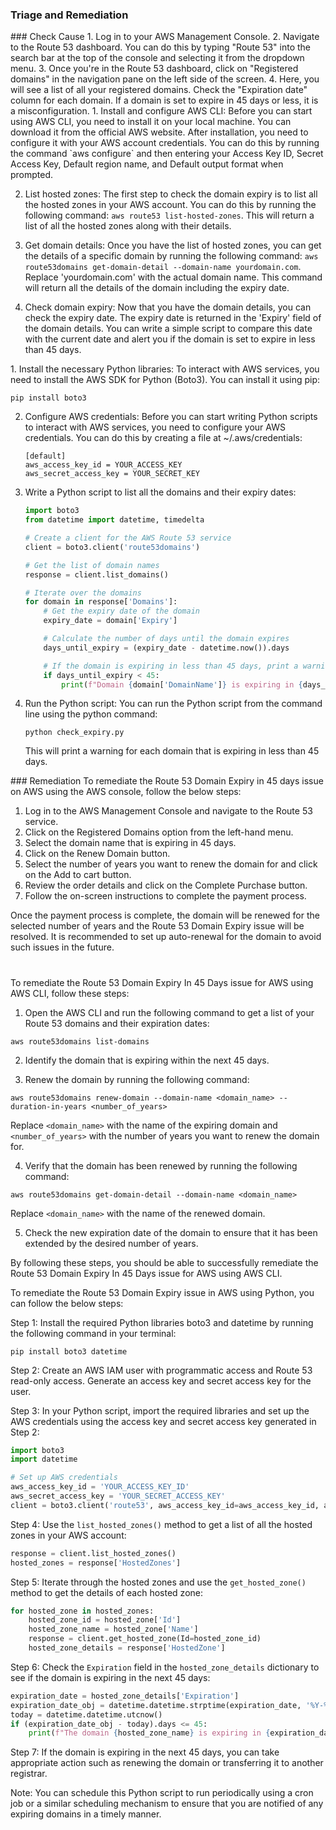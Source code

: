 
### Triage and Remediation
<Tabs>

<Tab title='Cause'>
### Check Cause
<AccordionGroup>
<Accordion title='Using Console' defaultOpen='true'>
1. Log in to your AWS Management Console.
2. Navigate to the Route 53 dashboard. You can do this by typing "Route 53" into the search bar at the top of the console and selecting it from the dropdown menu.
3. Once you're in the Route 53 dashboard, click on "Registered domains" in the navigation pane on the left side of the screen.
4. Here, you will see a list of all your registered domains. Check the "Expiration date" column for each domain. If a domain is set to expire in 45 days or less, it is a misconfiguration.
</Accordion>

<Accordion title='Using CLI'>
1. Install and configure AWS CLI: Before you can start using AWS CLI, you need to install it on your local machine. You can download it from the official AWS website. After installation, you need to configure it with your AWS account credentials. You can do this by running the command `aws configure` and then entering your Access Key ID, Secret Access Key, Default region name, and Default output format when prompted.

2. List hosted zones: The first step to check the domain expiry is to list all the hosted zones in your AWS account. You can do this by running the following command: `aws route53 list-hosted-zones`. This will return a list of all the hosted zones along with their details.

3. Get domain details: Once you have the list of hosted zones, you can get the details of a specific domain by running the following command: `aws route53domains get-domain-detail --domain-name yourdomain.com`. Replace 'yourdomain.com' with the actual domain name. This command will return all the details of the domain including the expiry date.

4. Check domain expiry: Now that you have the domain details, you can check the expiry date. The expiry date is returned in the 'Expiry' field of the domain details. You can write a simple script to compare this date with the current date and alert you if the domain is set to expire in less than 45 days.
</Accordion>

<Accordion title='Using Python'>
1. Install the necessary Python libraries: To interact with AWS services, you need to install the AWS SDK for Python (Boto3). You can install it using pip:

   ```
   pip install boto3
   ```

2. Configure AWS credentials: Before you can start writing Python scripts to interact with AWS services, you need to configure your AWS credentials. You can do this by creating a file at ~/.aws/credentials:

   ```
   [default]
   aws_access_key_id = YOUR_ACCESS_KEY
   aws_secret_access_key = YOUR_SECRET_KEY
   ```

3. Write a Python script to list all the domains and their expiry dates:

   ```python
   import boto3
   from datetime import datetime, timedelta

   # Create a client for the AWS Route 53 service
   client = boto3.client('route53domains')

   # Get the list of domain names
   response = client.list_domains()

   # Iterate over the domains
   for domain in response['Domains']:
       # Get the expiry date of the domain
       expiry_date = domain['Expiry']

       # Calculate the number of days until the domain expires
       days_until_expiry = (expiry_date - datetime.now()).days

       # If the domain is expiring in less than 45 days, print a warning
       if days_until_expiry < 45:
           print(f"Domain {domain['DomainName']} is expiring in {days_until_expiry} days.")
   ```

4. Run the Python script: You can run the Python script from the command line using the python command:

   ```
   python check_expiry.py
   ```

   This will print a warning for each domain that is expiring in less than 45 days.
</Accordion>

</AccordionGroup>
</Tab>
<Tab title='Remediation'>
### Remediation

<AccordionGroup>
<Accordion title='Using Console' defaultOpen='true'>
To remediate the Route 53 Domain Expiry in 45 days issue on AWS using the AWS console, follow the below steps:

1. Log in to the AWS Management Console and navigate to the Route 53 service.
2. Click on the Registered Domains option from the left-hand menu.
3. Select the domain name that is expiring in 45 days.
4. Click on the Renew Domain button.
5. Select the number of years you want to renew the domain for and click on the Add to cart button.
6. Review the order details and click on the Complete Purchase button.
7. Follow the on-screen instructions to complete the payment process.

Once the payment process is complete, the domain will be renewed for the selected number of years and the Route 53 Domain Expiry issue will be resolved. It is recommended to set up auto-renewal for the domain to avoid such issues in the future.

#
</Accordion>

<Accordion title='Using CLI'>
To remediate the Route 53 Domain Expiry In 45 Days issue for AWS using AWS CLI, follow these steps:

1. Open the AWS CLI and run the following command to get a list of your Route 53 domains and their expiration dates:
```
aws route53domains list-domains
```

2. Identify the domain that is expiring within the next 45 days.

3. Renew the domain by running the following command:
```
aws route53domains renew-domain --domain-name <domain_name> --duration-in-years <number_of_years>
```
Replace `<domain_name>` with the name of the expiring domain and `<number_of_years>` with the number of years you want to renew the domain for.

4. Verify that the domain has been renewed by running the following command:
```
aws route53domains get-domain-detail --domain-name <domain_name>
```
Replace `<domain_name>` with the name of the renewed domain.

5. Check the new expiration date of the domain to ensure that it has been extended by the desired number of years.

By following these steps, you should be able to successfully remediate the Route 53 Domain Expiry In 45 Days issue for AWS using AWS CLI.
</Accordion>

<Accordion title='Using Python'>
To remediate the Route 53 Domain Expiry issue in AWS using Python, you can follow the below steps:

Step 1: Install the required Python libraries boto3 and datetime by running the following command in your terminal:

```
pip install boto3 datetime
```

Step 2: Create an AWS IAM user with programmatic access and Route 53 read-only access. Generate an access key and secret access key for the user.

Step 3: In your Python script, import the required libraries and set up the AWS credentials using the access key and secret access key generated in Step 2:

```python
import boto3
import datetime

# Set up AWS credentials
aws_access_key_id = 'YOUR_ACCESS_KEY_ID'
aws_secret_access_key = 'YOUR_SECRET_ACCESS_KEY'
client = boto3.client('route53', aws_access_key_id=aws_access_key_id, aws_secret_access_key=aws_secret_access_key)
```

Step 4: Use the `list_hosted_zones()` method to get a list of all the hosted zones in your AWS account:

```python
response = client.list_hosted_zones()
hosted_zones = response['HostedZones']
```

Step 5: Iterate through the hosted zones and use the `get_hosted_zone()` method to get the details of each hosted zone:

```python
for hosted_zone in hosted_zones:
    hosted_zone_id = hosted_zone['Id']
    hosted_zone_name = hosted_zone['Name']
    response = client.get_hosted_zone(Id=hosted_zone_id)
    hosted_zone_details = response['HostedZone']
```

Step 6: Check the `Expiration` field in the `hosted_zone_details` dictionary to see if the domain is expiring in the next 45 days:

```python
expiration_date = hosted_zone_details['Expiration']
expiration_date_obj = datetime.datetime.strptime(expiration_date, '%Y-%m-%dT%H:%M:%S.%fZ')
today = datetime.datetime.utcnow()
if (expiration_date_obj - today).days <= 45:
    print(f"The domain {hosted_zone_name} is expiring in {expiration_date_obj - today} days.")
```

Step 7: If the domain is expiring in the next 45 days, you can take appropriate action such as renewing the domain or transferring it to another registrar.

Note: You can schedule this Python script to run periodically using a cron job or a similar scheduling mechanism to ensure that you are notified of any expiring domains in a timely manner.
</Accordion>

</AccordionGroup>
</Tab>
</Tabs>
